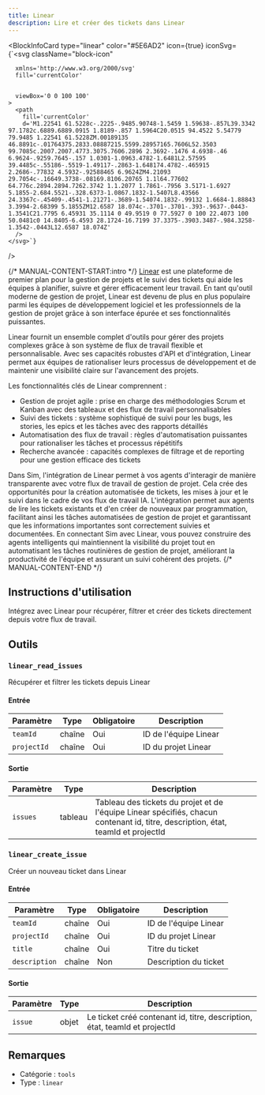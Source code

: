 ```yaml
---
title: Linear
description: Lire et créer des tickets dans Linear
---
```



<BlockInfoCard 
  type="linear"
  color="#5E6AD2"
  icon={true}
  iconSvg={`<svg className="block-icon"
      
      xmlns='http://www.w3.org/2000/svg'
      fill='currentColor'
      
      
      viewBox='0 0 100 100'
    >
      <path
        fill='currentColor'
        d='M1.22541 61.5228c-.2225-.9485.90748-1.5459 1.59638-.857L39.3342 97.1782c.6889.6889.0915 1.8189-.857 1.5964C20.0515 94.4522 5.54779 79.9485 1.22541 61.5228ZM.00189135 46.8891c-.01764375.2833.08887215.5599.28957165.7606L52.3503 99.7085c.2007.2007.4773.3075.7606.2896 2.3692-.1476 4.6938-.46 6.9624-.9259.7645-.157 1.0301-1.0963.4782-1.6481L2.57595 39.4485c-.55186-.5519-1.49117-.2863-1.648174.4782-.465915 2.2686-.77832 4.5932-.92588465 6.9624ZM4.21093 29.7054c-.16649.3738-.08169.8106.20765 1.1l64.77602 64.776c.2894.2894.7262.3742 1.1.2077 1.7861-.7956 3.5171-1.6927 5.1855-2.684.5521-.328.6373-1.0867.1832-1.5407L8.43566 24.3367c-.45409-.4541-1.21271-.3689-1.54074.1832-.99132 1.6684-1.88843 3.3994-2.68399 5.1855ZM12.6587 18.074c-.3701-.3701-.393-.9637-.0443-1.3541C21.7795 6.45931 35.1114 0 49.9519 0 77.5927 0 100 22.4073 100 50.0481c0 14.8405-6.4593 28.1724-16.7199 37.3375-.3903.3487-.984.3258-1.3542-.0443L12.6587 18.074Z'
      />
    </svg>`}
/>

{/* MANUAL-CONTENT-START:intro */}
[Linear](https://linear.app) est une plateforme de premier plan pour la gestion de projets et le suivi des tickets qui aide les équipes à planifier, suivre et gérer efficacement leur travail. En tant qu'outil moderne de gestion de projet, Linear est devenu de plus en plus populaire parmi les équipes de développement logiciel et les professionnels de la gestion de projet grâce à son interface épurée et ses fonctionnalités puissantes.

Linear fournit un ensemble complet d'outils pour gérer des projets complexes grâce à son système de flux de travail flexible et personnalisable. Avec ses capacités robustes d'API et d'intégration, Linear permet aux équipes de rationaliser leurs processus de développement et de maintenir une visibilité claire sur l'avancement des projets.

Les fonctionnalités clés de Linear comprennent :

- Gestion de projet agile : prise en charge des méthodologies Scrum et Kanban avec des tableaux et des flux de travail personnalisables
- Suivi des tickets : système sophistiqué de suivi pour les bugs, les stories, les epics et les tâches avec des rapports détaillés
- Automatisation des flux de travail : règles d'automatisation puissantes pour rationaliser les tâches et processus répétitifs
- Recherche avancée : capacités complexes de filtrage et de reporting pour une gestion efficace des tickets

Dans Sim, l'intégration de Linear permet à vos agents d'interagir de manière transparente avec votre flux de travail de gestion de projet. Cela crée des opportunités pour la création automatisée de tickets, les mises à jour et le suivi dans le cadre de vos flux de travail IA. L'intégration permet aux agents de lire les tickets existants et d'en créer de nouveaux par programmation, facilitant ainsi les tâches automatisées de gestion de projet et garantissant que les informations importantes sont correctement suivies et documentées. En connectant Sim avec Linear, vous pouvez construire des agents intelligents qui maintiennent la visibilité du projet tout en automatisant les tâches routinières de gestion de projet, améliorant la productivité de l'équipe et assurant un suivi cohérent des projets.
{/* MANUAL-CONTENT-END */}

## Instructions d'utilisation

Intégrez avec Linear pour récupérer, filtrer et créer des tickets directement depuis votre flux de travail.

## Outils

### `linear_read_issues`

Récupérer et filtrer les tickets depuis Linear

#### Entrée

| Paramètre | Type | Obligatoire | Description |
| --------- | ---- | ----------- | ----------- |
| `teamId` | chaîne | Oui | ID de l'équipe Linear |
| `projectId` | chaîne | Oui | ID du projet Linear |

#### Sortie

| Paramètre | Type | Description |
| --------- | ---- | ----------- |
| `issues` | tableau | Tableau des tickets du projet et de l'équipe Linear spécifiés, chacun contenant id, titre, description, état, teamId et projectId |

### `linear_create_issue`

Créer un nouveau ticket dans Linear

#### Entrée

| Paramètre | Type | Obligatoire | Description |
| --------- | ---- | ----------- | ----------- |
| `teamId` | chaîne | Oui | ID de l'équipe Linear |
| `projectId` | chaîne | Oui | ID du projet Linear |
| `title` | chaîne | Oui | Titre du ticket |
| `description` | chaîne | Non | Description du ticket |

#### Sortie

| Paramètre | Type | Description |
| --------- | ---- | ----------- |
| `issue` | objet | Le ticket créé contenant id, titre, description, état, teamId et projectId |

## Remarques

- Catégorie : `tools`
- Type : `linear`
